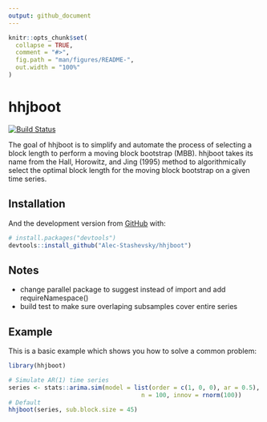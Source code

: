 ```yaml
---
output: github_document
---
```


<!-- README.md is generated from README.Rmd. Please edit that file -->

```r
knitr::opts_chunk$set(
  collapse = TRUE,
  comment = "#>",
  fig.path = "man/figures/README-",
  out.width = "100%"
)
```

# hhjboot

<!-- badges: start -->
[![Build Status](https://travis-ci.org/Alec-Stashevsky/hhjboot.svg?branch=main)](https://travis-ci.org/Alec-Stashevsky/hhjboot)
<!-- badges: end -->

The goal of hhjboot is to simplify and automate the process of selecting a block length to perform a moving block bootstrap (MBB). hhjboot takes its name from the Hall, Horowitz, and Jing (1995) method to algorithmically select the optimal block length for the moving block bootstrap on a given time series.

## Installation

<!-- You can install the released version of hhjboot from [CRAN](https://CRAN.R-project.org) with: -->

<!-- ``` r -->
<!-- install.packages("hhjboot") -->
<!-- ``` -->

And the development version from [GitHub](https://github.com/) with:

``` r
# install.packages("devtools")
devtools::install_github("Alec-Stashevsky/hhjboot")
```

## Notes
- change parallel package to suggest instead of import and add requireNamespace()
- build test to make sure overlaping subsamples cover entire series

## Example

This is a basic example which shows you how to solve a common problem:

```r
library(hhjboot)

# Simulate AR(1) time series
series <- stats::arima.sim(model = list(order = c(1, 0, 0), ar = 0.5),
                                     n = 100, innov = rnorm(100))
# Default
hhjboot(series, sub.block.size = 45)
```
